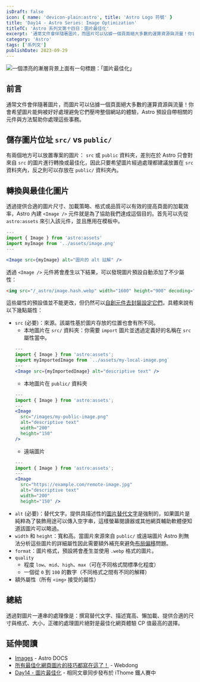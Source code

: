 ```yaml
---
isDraft: false
icon: { name: 'devicon-plain:astro', title: 'Astro Logo 符號' }
title: 'Day14 - Astro Series: Image Optimization'
titleTC: 'Astro 系列文第十四日：圖片最佳化'
excerpt: '通常文件會伴隨著圖片，而圖片可以佔據一個頁面絕大多數的運算資源與流量！你會希望圖片能夠被好好處理避免它們壓垮整個網站的體驗，Astro 預設自帶相關的元件與方法幫助你處理這些事務。了解儲存圖片位址 src/ 和 public/ 的差異與如何最佳化圖片。'
category: 'Astro'
tags: ['系列文']
publishDate: 2023-09-29
---
```


![一個漂亮的漸層背景上面有一句標題：「圖片最佳化」](./day14-image-optimization.webp)

## 前言

通常文件會伴隨著圖片，而圖片可以佔據一個頁面絕大多數的運算資源與流量！你會希望圖片能夠被好好處理避免它們壓垮整個網站的體驗，Astro 預設自帶相關的元件與方法幫助你處理這些事務。

## 儲存圖片位址 `src/` vs `public/`

有兩個地方可以放置專案的圖片： `src` 或 `public` 資料夾，差別在於 Astro 只會對來自 `src` 的圖片進行轉換或最佳化，因此只要希望圖片經過處理都建議放置在 `src` 資料夾內，反之則可以存放在 `public/` 資料夾內。

## 轉換與最佳化圖片

透過提供合適的圖片尺寸、加載策略、格式或品質可以有效的提高頁面的加載效率，Astro 內建 `<Image />` 元件就是為了協助我們達成這個目的。首先可以先從 `astro:assets` 來引入該元件，並且應用在模板中。

```jsx
---
import { Image } from 'astro:assets'
import myImage from '../assets/image.png'
---

<Image src={myImage} alt="圖片的 alt 註解" />
```

透過 `<Image />` 元件將會產生以下結果，可以發現圖片預設自動添加了不少屬性：

```html
<img src="/_astro/image.hash.webp" width="1600" height="900" decoding="async" loading="lazy" alt="圖片的 alt 註解" />
```

這些屬性的預設值並不能更改，但仍然可以[自創元件去封裝設定它們](https://docs.astro.build/en/guides/images/#setting-default-values)，具體來說有以下幾點屬性：

- `src` (必要)：來源。該屬性基於圖片存放的位置也會有所不同。
  - 本地圖片在 `src/` 資料夾：你需要 `import` 圖片並透過定義好的名稱在 `src` 屬性當中。
  ```jsx
  ---
  import { Image } from 'astro:assets';
  import myImportedImage from `../assets/my-local-image.png`
  ---
  <Image src={myImportedImage} alt="descriptive text" />
  ```
  - 本地圖片在 `public/` 資料夾
  ```jsx
  ---
  import { Image } from 'astro:assets';
  ---
  <Image
    src="/images/my-public-image.png"
    alt="descriptive text"
    width="200"
    height="150"
  />
  ```
  - 遠端圖片
  ```jsx
  ---
  import { Image } from 'astro:assets';
  ---
  <Image
    src="https://example.com/remote-image.jpg"
    alt="descriptive text"
    width="200"
    height="150" />
  ```
- `alt` (必要)：替代文字。提供具描述性的[圖片替代文字](https://www.w3.org/WAI/tutorials/images/)是強制的，如果圖片是純粹為了裝飾用途可以傳入空字串，這樣螢幕閱讀器或其他網頁輔助軟體便知道該圖片可以略過。
- `width` 和 `height`：寬和高。當圖片來源來自 `public/` 或遠端圖片 Astro 則無法分析這些圖片的詳細屬性因此需要額外補充來避免[布局偏移](https://web.dev/i18n/zh/cls/)問題。
- `format`：圖片格式，預設將會產生並使用 `.webp` 格式的圖片。
- `quality`
  - 程度 `low`、`mid`、`high`、`max`（可在不同格式間標準化程度）
  - 一個從 `0` 到 `100` 的數字（不同格式之間有不同的解釋）
- 額外屬性（所有 `<img>` 接受的屬性）

## 總結

透過對圖片一連串的處理像是：撰寫替代文字、描述寬高、懶加載、提供合適的尺寸與格式、大小，正確的處理圖片絕對是最佳化網頁體驗 CP 值最高的選擇。

## 延伸閱讀

- [Images](https://docs.astro.build/en/guides/images/) - Astro DOCS
- [所有最佳化網頁圖片的技巧都寫在這了！](https://www.webdong.dev/post/all-you-need-to-know-about-optimal-images/) - Webdong
- [Day14 - 圖片最佳化](https://ithelp.ithome.com.tw/articles/10330620) - 相同文章同步發布於 iThome 鐵人賽中
